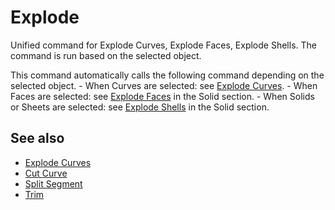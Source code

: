 
# Explode

<Reference shortcut="Alt + J" command="Explode" button="" />

Unified command for Explode Curves, Explode Faces, Explode Shells. The command is run based on the selected object.

This command automatically calls the following command depending on the selected object.
    - When Curves are selected: see [Explode Curves](./explode-curve).
    - When Faces are selected: see [Explode Faces](../solid/explode-faces) in the Solid section.
    - When Solids or Sheets are selected: see [Explode Shells](../solid/explode-sheets) in the Solid section.

## See also
- [Explode Curves](./explode-curve)
- [Cut Curve](./cut-curve)
- [Split Segment](./split-segment)
- [Trim](./trim)















